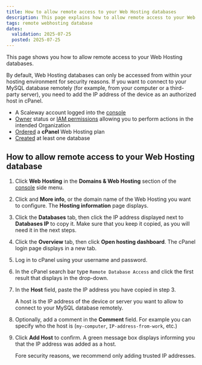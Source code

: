 ```yaml
---
title: How to allow remote access to your Web Hosting databases
description: This page explains how to allow remote access to your Web Hosting databases via cPanel.
tags: remote webhosting database
dates:
  validation: 2025-07-25
  posted: 2025-07-25
---
```


This page shows you how to allow remote access to your Web Hosting databases.

By default, Web Hosting databases can only be accessed from within your hosting environment for security reasons. If you want to connect to your MySQL database remotely (for example, from your computer or a third-party server), you need to add the IP address of the device as an authorized host in cPanel.

<Requirements />

- A Scaleway account logged into the [console](https://console.scaleway.com)
- [Owner](/iam/concepts/#owner) status or [IAM permissions](/iam/concepts/#permission) allowing you to perform actions in the intended Organization
- [Ordered](/webhosting/how-to/order-webhosting/) a **cPanel** Web Hosting plan
- [Created](/webhosting/how-to/manage-databases/#how-to-create-a-database) at least one database


## How to allow remote access to your Web Hosting database

1. Click **Web Hosting** in the **Domains & Web Hosting** section of the [console](https://console.scaleway.com/) side menu.
2. Click <Icon name="more" /> and **More info**, or the domain name of the Web Hosting you want to configure. The **Hosting information** page displays.
3. Click the **Databases** tab, then click the IP address displayed next to **Databases IP** to copy it.
    <Lightbox image={CopyDBID} alt="" />
    <Message type="tip">
      Make sure that you keep it copied, as you will need it in the next steps.
    </Message>
4. Click the **Overview** tab, then click **Open hosting dashboard**. The cPanel login page displays in a new tab.
5. Log in to cPanel using your username and password.
6. In the cPanel search bar type `Remote Database Access` and click the first result that displays in the drop-down.
    <Lightbox image={RemoteDBAccess} alt="" />
7. In the **Host** field, paste the IP address you have copied in step 3.
    <Lightbox image={RemoteDBAccessPage} alt="" />

    <Message type="note">
      A host is the IP address of the device or server you want to allow to connect to your MySQL database remotely.
    </Message>
8. Optionally, add a comment in the **Comment** field. For example you can specify who the host is (`my-computer`, `IP-address-from-work`, etc.)
9. Click **Add Host** to confirm. A green message box displays informing you that the IP address was added as a host.

    <Message type="important">
      Fore security reasons, we recommend only adding trusted IP addresses.
    </Message>